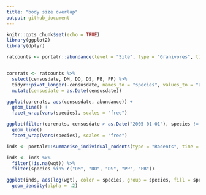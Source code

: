 ```yaml
---
title: "body size overlap"
output: github_document
---
```


```r
knitr::opts_chunk$set(echo = TRUE)
library(ggplot2)
library(dplyr)
```

```r

ratcounts <- portalr::abundance(level = "Site", type = "Granivores", time = "censusdate")


corerats <- ratcounts %>%
  select(censusdate, DM, DO, DS, PB, PP) %>%
  tidyr::pivot_longer(-censusdate, names_to = "species", values_to = "abundance") %>%
  mutate(censusdate = as.Date(censusdate))

ggplot(corerats, aes(censusdate, abundance)) +
  geom_line() +
  facet_wrap(vars(species), scales = "free")

ggplot(filter(corerats, censusdate > as.Date("2005-01-01"), species != "DS"), aes(censusdate, abundance, color = species)) +
  geom_line() 
  facet_wrap(vars(species), scales = "free")


```

```r
inds <- portalr::summarise_individual_rodents(type = "Rodents", time = "censusdate") 

inds <- inds %>%
  filter(!is.na(wgt)) %>%
  filter(species %in% c("DM", "DO", "DS", "PP", "PB"))

ggplot(inds, aes(log(wgt), color = species, group = species, fill = species)) +
  geom_density(alpha = .2)

```
